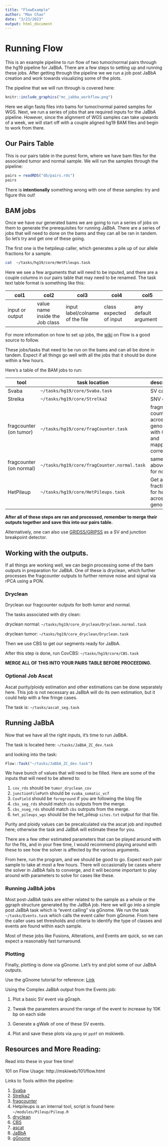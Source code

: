 ```yaml
---
title: "FlowExample"
author: "Max Chao"
date: "3/23/2023"
output: html_document
---
```


# Running Flow

This is an example pipeline to run flow of two tumor/normal pairs through the hg19
pipeline for JaBbA. There are a few steps to setting up and running these jobs.
After getting through the pipeline we we run a job post JaBbA creation and work
towards visualizing some of the plots.

The pipeline that we will run through is covered here:
```r
knitr::include_graphics("mc_jabba_workflow.png")
```

Here we align fastq files into bams for tumor/normal paired samples for WGS. Next,
we run a series of jobs that are required inputs for the JaBbA pipeline. 
However, since the alignment of WGS samples can take upwards of a week, we will start off with a couple aligned hg19 BAM files and begin to work from there.

## Our Pairs Table

This is our pairs table in the purest form, where we have bam files for the associated
tumor and normal sample. We will run the samples through the pipeline:

```r
pairs = readRDS("db/pairs.rds")
pairs
```

There is **intentionally** something wrong with one of these samples: try and figure
this out!

## BAM jobs

Once we have our generated bams we are going to run a series of jobs on them to generate
the prerequisites for running JaBbA. There are a series of jobs that will need to done on the bams and they can all be ran in tandem.
So let's try and get one of these going.

The first one is the hetpileup caller, which generates a pile up of our allele fractions
for a sample.

```bash
cat  ~/tasks/hg19/core/HetPileups.task
```

Here we see a few arguments that will need to be inputed, and there are a couple 
columns in our pairs table that may need to be renamed. The task text table format is something
like this:

|col1|col2|col3|col4|col5|
|---|---|---|---|---|
|input or output|value name inside the Job class| input label/colname of the file| class expected of input| any default argument|


For more information on how to set up jobs, the [wiki](http://mskiweb/101/flow.html) on Flow is a good
source to follow.

These jobs/tasks that need to be run on the bams and can all be done in tandem. Expect
if all things go well with all the jobs that it should be done within a few hours.

Here's a table of the BAM jobs to run:

|tool|task location|description|
|---|---|---|
|Svaba|`~/tasks/hg19/core/Svaba.task`|SV caller|
|Strelka|`~/tasks/hg19/core/Strelka2`|SNV caller|
|fragcounter (on tumor)|`~/tasks/hg19/core/fragCounter.task`|fragment counting across the genome with GC and mappability corrections|
|fragcounter (on normal)|`~/tasks/hg19/core/fragCounter.normal.task`|same as above but for normal|
|HetPileup|`~/tasks/hg19/core/HetPileups.task`|Get allele fractions for het sites across genome|

**After all of these steps are ran and processed, remember to merge their outputs together and
save this into our pairs table.**

Alternatively, one can also use [GRIDSS/GRIPSS](https://github.com/PapenfussLab/gridss) as a 
SV and junction breakpoint detector.

## Working with the outputs.

If all things are working well, we can begin processing some of the bam outputs in
preparation for JaBbA. One of these is dryclean, which further processes the fragcounter
outputs to further remove noise and signal via rPCA using a PON.

### Dryclean

Dryclean our fragcounter outputs for both tumor and normal.


The tasks associated with dry clean:

dryclean normal: `~/tasks/hg19/core_dryclean/Dryclean.normal.task`

dryclean tumor: `~/tasks/hg19/core_dryclean/Dryclean.task`


Then we use CBS to get our segments ready for JaBbA.

After this step is done, run CovCBS: `~/tasks/hg19/core/CBS.task`

**MERGE ALL OF THIS INTO YOUR PAIRS TABLE BEFORE PROCEEDING.**

### Optional Job Ascat

Ascat purity/ploidy estimation and other estimations can be done separately here.
This job is not necessary as JaBbA will do its own estimation, but it could help
with a few fringe cases.

The task is: `~/tasks/ascat_seg.task`

## Running JaBbA

Now that we have all the right inputs, it's time to run JaBbA.

The task is located here: `~/tasks/JaBbA_ZC_dev.task`

and looking into the task:

```r
Flow::Task("~/tasks/JaBbA_ZC_dev.task")
```

We have bunch of values that will need to be filled. Here are some of the inputs
that will need to be altered to:

1. `cov_rds` should be `tumor_dryclean_cov`
2. `junctionFilePath` should be `svaba_somatic_vcf`
3. `CovField` should be `foreground` if you are following the blog file
4. `cbs_seg_rds` should match `cbs` outputs from the merge.
5. `cbs_nseg_rds` should match `cbs` outrputs from the merge.
6. `het_pileups_wgs` should be the het_pileup `sites.txt` output for that file.

Purity and ploidy values can be precalculated via the ascat job and inputted here; otherwise
the task and JaBbA will estimate these for you.

There are a few other estimated parameters that can be played around with for the fits,
and in your free time, I would recommend playing around with these to see how the solver
is affected by the various arguments.

From here, run the program, and we should be good to go. Expect each pair sample
to take at most a few hours. There will occasionally be cases where the solver in 
JaBbA fails to converge, and it will become important to play around with parameters
to solve for cases like these.

### Running JaBbA jobs

Most post-JaBbA tasks are either related to the sample as a whole or the ggraph
structure generated by the JaBbA job. Here we will go into a simple post JaBbA task
which is "event calling" via gGnome. We run the task `~/tasks/Events.task` which calls
 the event caller from gGnome. From here the caller uses set thresholds and criteria
 to identify the type of classes and events are found within each sample.
 
 Most of these jobs like Fusions, Alterations, and Events are quick, so we can expect
a reasonably fast turnaround.

### Plotting

Finally, plotting is done via gGnome. Let's try and plot some of our JaBbA outputs.

Use the gGnome tutorial for reference: [Link](http://mskilab.com/gGnome/tutorial.html#Classifying_SV_events)

Using the Complex JaBbA output from the Events job:

1. Plot a basic SV event via gGraph.

2. Tweak the parameters around the range of the event to increase by 10K bp on each side

3. Generate a gWalk of one of these SV events.

4. Plot and save these plots via `ppng` or `ppdf` on mskiweb.

## Resources and More Reading:

Read into these in your free time!

101 on Flow Usage: http://mskiweb/101/flow.html

Links to Tools within the pipeline:

1. [Svaba](https://github.com/walaj/svaba)
2. [Strelka2](https://github.com/Illumina/strelka)
3. [fragcounter](https://github.com/mskilab/fragCounter)
4. Hetpileups is an internal tool, script is found here: ` ~/modules/Pileup/Pileup.R`
5. [dryclean](https://github.com/mskilab/dryclean)
6. [CBS](https://cran.r-project.org/web/packages/PSCBS/vignettes/CBS.pdf)
7. [ascat](https://github.com/VanLoo-lab/ascat)
8. [JaBbA](https://github.com/mskilab/JaBbA)
9. [gGnome](https://github.com/mskilab/gGnome)